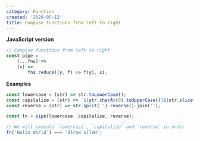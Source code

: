```yaml
---
category: Function
created: '2020-05-12'
title: Compose functions from left to right
---
```


**JavaScript version**

```js
// Compose functions from left to right
const pipe =
    (...fns) =>
    (x) =>
        fns.reduce((y, f) => f(y), x);
```

**Examples**

```js
const lowercase = (str) => str.toLowerCase();
const capitalize = (str) => `${str.charAt(0).toUpperCase()}${str.slice(1)}`;
const reverse = (str) => str.split('').reverse().join('');

const fn = pipe(lowercase, capitalize, reverse);

// We will execute `lowercase`, `capitalize` and `reverse` in order
fn('Hello World') === 'dlrow olleH';
```
